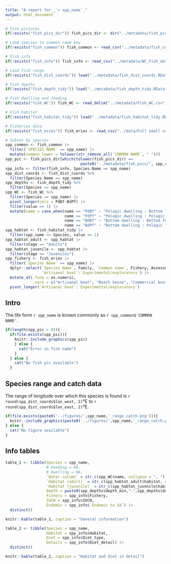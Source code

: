 ```yaml
---
title: "A report for _`r spp_name`_"
output: html_document
---
```


```r
# Fish pictures
if(!exists("fish_pics_dir")) fish_pics_dir <- dir("../metadata/fish_pics", full.names = TRUE)

# Load species to common name key
if(!exists("fish_common")) fish_common <- read_csv("../metadata/fish_codes_sci_names.csv")

# Fish info
if(!exists("fish_info")) fish_info <- read_csv("../metadata/WC_Fish_data2.csv")

# Load fish range
if(!exists("fish_dist_coords")) load("../metadata/fish_dist_coords.RData")

# Fish depths
if(!exists("fish_depth_tidy")) load("../metadata/fish_depth_tidy.RData")

# Fish dwelling and feeding
if(!exists("fish_WC")) fish_WC <- read_delim("../metadata/Fish_WC.csv", delim = ";")

# Fish habitat
if(!exists("fish_habitat_tidy")) load("../metadata/fish_habitat_tidy.RData")

# Fisheries data
if(!exists("fish_eries")) fish_eries <- read_csv("../data/Full small scale basket species evaluation 2 july full.csv")
```

```r
# Subset by species
spp_common <- fish_common |> 
  filter(`SPECIES NAME` == spp_name) |> 
  mutate(common_lower = tolower(str_remove_all(`COMMON NAME`, " ")))
spp_pic <- fish_pics_dir[which(tolower(fish_pics_dir) == 
                                 paste0("../metadata/fish_pics/", spp_common$common_lower,".png"))]
spp_info <- filter(fish_info, Species.Name == spp_name)
spp_dist_coords <- fish_dist_coords %>% 
  filter(Species.Name == spp_name)
spp_depths <- fish_depth_tidy %>% 
  filter(Species == spp_name)
spp_WC <- fish_WC %>% 
  filter(Species == spp_name) |> 
  pivot_longer(cols = PdBf:BdPf) |> 
  filter(value == 1) |> 
  mutate(name = case_when(name == "PdBf" ~ "Pelagic dwelling : Bottom feeding",
                          name == "PdPf" ~ "Pelagic dwelling : Pelagic feeding",
                          name == "BdBf" ~ "Bottom dwelling : Bottom feeding",
                          name == "BdPf" ~ "Bottom dwelling : Pelagic feeding"))
spp_habtat <- fish_habitat_tidy |> 
  filter(spp_name == Species, value == 1)
spp_habtat_adult <- spp_habtat |> 
  filter(stage == "Adults")
spp_habtat_juvenile <- spp_habtat |> 
  filter(stage == "Juveniles")
spp_fishery <- fish_eries |> 
  filter(`Species Name` == spp_name) |> 
  dplyr::select(`Species Name`, Family, `Common name`, Fishery, Assessment,
                `Artisanal boat`:`Experimental/exploratory`) |> 
  mutate_at(.funs = as.numeric, 
            .vars = c("Artisanal boat", "Beach Seine", "Commercial boat", "Demersal trawl (inshore)", "Demersal trawl (offshore)", "Drift gill-nets", "Hake handline", "Hake longline", "Inshore/Estuarine Gillnets", "Midwater trawl", "Pelagic gillnets", "Pelagic longline", "Prawn trawl", "Purse seine", "Recreational boat", "Recreational shore", "Shark longline", "Shark nets", "Spearfishing", "Tuna pole", "Subsistence Shore", "Commercial shore", "Experimental/exploratory")) |> 
  pivot_longer(`Artisanal boat`:`Experimental/exploratory`)
```

## Intro

The life form `r spp_name` is known commonly as `r spp_common$'COMMON NAME' `.

```r
if(length(spp_pic > 0)){
  if(file.exists(spp_pic)){
    knitr::include_graphics(spp_pic)
    } else {
      cat("Error in fish name")
    }
  } else {
    cat("No fish pic available")
  }
```

## Species range and catch data

The range of longitude over which this species is found is `r round(spp_dist_coords$lon_west, 2)`°E to `r round(spp_dist_coords$lon_east, 2)`°E.

```r
if(file.exists(paste0('../figures/',spp_name,'_range_catch.png'))){
  knitr::include_graphics(paste0('../figures/',spp_name,'_range_catch.png'))
} else {
  cat("No figure available")
}
```

## Info tables

```r
table_1 <- tibble(Species = spp_name,
                  # Feeding = NA,
                  # Dwelling = NA,
                  `Water column` = str_c(spp_WC$name, collapse = ", "),
                  `Habitat (adult)` = str_c(spp_habtat_adult$habitat, collapse = ", "),
                  `Habitat (juvenile)` = str_c(spp_habtat_juvenile$habitat, collapse = ", "), 
                  Depth = paste0(spp_depths$depth_min,"-",spp_depths$depth_max," m"),
                  Fishery = spp_info$Fishery,
                  IUCN = spp_info$IUCN,
                  Endemic = spp_info$`Endemic to SA`) |> 
  distinct()
```

```r
knitr::kable(table_1, caption = "General information")
```

```r
table_2 <- tibble(Species = spp_name,
                  Habitat = spp_info$Habitat,
                  Diet = spp_info$Diet_type,
                  Details = spp_info$Diet_detail) |> 
  distinct()
```

```r
knitr::kable(table_2, caption = "Habitat and diet in detail")
```

